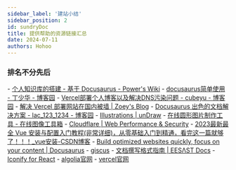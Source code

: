 ```yaml
---
sidebar_label: '建站小结'
sidebar_position: 2
id: sundryDoc
title: 提供帮助的资源链接汇总
date: 2024-07-11
authors: Hohoo
---
```

### 排名不分先后
<p>
- <a href="https://wiki-power.com/%E4%B8%AA%E4%BA%BA%E7%9F%A5%E8%AF%86%E5%BA%93%E7%9A%84%E6%90%AD%E5%BB%BA-%E5%9F%BA%E4%BA%8EDocusaurus/#vs-code/">个人知识库的搭建 - 基于 Docusaurus - Power's Wiki</a>
- <a href="https://www.cnblogs.com/dingshaohua/p/16174916.html">docusaurus简单使用 - 丁少华 - 博客园</a>
- <a href="https://www.cnblogs.com/cubeyu/articles/17451621.html">Vercel部署个人博客以及解决DNS污染问题 - cubeyu - 博客园</a>
- <a href="https://blog-zoey.top/posts/vercel-dns-china">解决 Vercel 部署网站在国内被墙 | Zoey's Blog</a>
- <a href="https://www.cnblogs.com/LiuOcean-Blog/p/docusaurus-chu-se-de-wen-dang-jie-jue-fang-an.html">Docusaurus 出色的文档解决方案 - lac_123_1234 - 博客园</a>
- <a href="https://undraw.co/illustrations">Illustrations | unDraw</a>
- <a href="https://phototool.cn/circle/">在线圆形图片制作工具 - 在线图像工具箱</a>
- <a href="https://dash.cloudflare.com/login">Cloudflare | Web Performance & Security</a>
- <a href="https://blog.csdn.net/logic1001/article/details/134617666">2023最新最全 Vue 安装与配置入门教程(非常详细)，从零基础入门到精通，看完这一篇就够了！！！_vue安装-CSDN博客</a>
- <a href="https://docusaurus.io/zh-CN/">Build optimized websites quickly, focus on your content | Docusaurus</a>
- <a href="https://giscus.app/zh-CN">giscus</a>
- <a href="https://docs.eesast.com/docs/intro/style_guide">文档撰写格式指南 | EESΛST Docs</a>
- <a href="https://iconify.design/docs/icon-components/react/">Iconify for React</a>
- <a href="https://www.algolia.com/">algolia官网</a>
- <a href="https://vercel.com/">vercel官网</a>
</p>